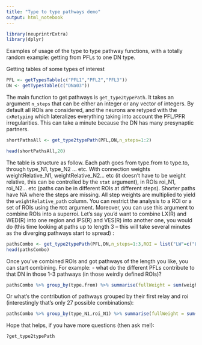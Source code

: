 ```yaml
---
title: "Type to type pathways demo"
output: html_notebook
---
```


```r
library(neuprintrExtra)
library(dplyr)
```

Examples of usage of the type to type pathway functions, with a totally random example: getting from PFLs to one DN type.

Getting tables of some types of interest
```r
PFL <- getTypesTable(c("PFL1","PFL2","PFL3"))
DN <- getTypesTable(c("DNa03"))
```

The main function to get pathways is `get_type2typePath`. It takes an argument `n_steps` that can be either an integer or any vector of integers. By default all ROIs are considered, and the neurons are retyped with the `cxRetyping` which lateralizes everything taking into account the PFL/PFR irregularities. This can take a minute because the DN has many presynaptic partners.
```r
shortPathsAll <- get_type2typePath(PFL,DN,n_steps=1:2)
```
```r
head(shortPathsAll,20)
```
The table is structure as follow. Each path goes from type.from to type.to, through type_N1, type_N2 ... etc. With connection weights weightRelative_N1, weightRelative_N2... etc (it doesn't have to be weight relative, this can be controlled by the `stat` argument), in ROIs roi_N1, roi_N2... etc (paths can be in different ROIs at different steps). Shorter paths have NA where the steps are missing. All step weights are multiplied to yield the `weightRelative_path` column. You can restrict the analysis to a ROI or a set of ROIs using the `ROI` argument. Moreover, you can use this argument to combine ROIs into a superroi. Let's say you'd want to combine LX(R) and WED(R) into one region and IPS(R) and VES(R) into another one, you would do (this time looking at paths up to length 3 -- this will take several minutes as the diverging pathways start to spread) :

```r
pathsCombo <- get_type2typePath(PFL,DN,n_steps=1:3,ROI = list("LW"=c("LAL(R)","WED(R)"),"IV"=c("IPS(R)","VES(R)")))
head(pathsCombo)
```

Once you've combined ROIs and got pathways of the length you like, you can start combining. For example:
- what do the different PFLs contribute to that DN in those 1-3 pathways (in those weirdly defined ROIs)?
```r
pathsCombo %>% group_by(type.from) %>% summarise(fullWeight = sum(weightRelative_path))
```
Or what's the contribution of pathways grouped by their first relay and roi (interestingly that's only 27 possible combinations):
```r
pathsCombo %>% group_by(type_N1,roi_N1) %>% summarise(fullWeight = sum(weightRelative_path)) %>% arrange(desc(fullWeight))
```
Hope that helps, if you have more questions (then ask me!):
```r
?get_type2typePath
```

